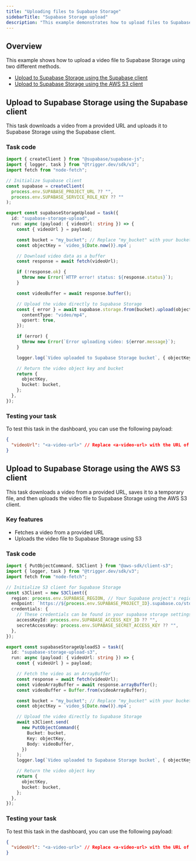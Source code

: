 ```yaml
---
title: "Uploading files to Supabase Storage"
sidebarTitle: "Supabase Storage upload"
description: "This example demonstrates how to upload files to Supabase Storage using Trigger.dev."
---
```



## Overview

This example shows how to upload a video file to Supabase Storage using two different methods.

- [Upload to Supabase Storage using the Supabase client](/guides/examples/supabase-storage-upload#example-1-upload-to-supabase-storage-using-the-supabase-storage-client)
- [Upload to Supabase Storage using the AWS S3 client](/guides/examples/supabase-storage-upload#example-2-upload-to-supabase-storage-using-the-aws-s3-client)

## Upload to Supabase Storage using the Supabase client

This task downloads a video from a provided URL and uploads it to Supabase Storage using the Supabase client.

### Task code

```ts trigger/supabase-storage-upload.ts
import { createClient } from "@supabase/supabase-js";
import { logger, task } from "@trigger.dev/sdk/v3";
import fetch from "node-fetch";

// Initialize Supabase client
const supabase = createClient(
  process.env.SUPABASE_PROJECT_URL ?? "",
  process.env.SUPABASE_SERVICE_ROLE_KEY ?? ""
);

export const supabaseStorageUpload = task({
  id: "supabase-storage-upload",
  run: async (payload: { videoUrl: string }) => {
    const { videoUrl } = payload;

    const bucket = "my_bucket"; // Replace "my_bucket" with your bucket name
    const objectKey = `video_${Date.now()}.mp4`;

    // Download video data as a buffer
    const response = await fetch(videoUrl);

    if (!response.ok) {
      throw new Error(`HTTP error! status: ${response.status}`);
    }

    const videoBuffer = await response.buffer();

    // Upload the video directly to Supabase Storage
    const { error } = await supabase.storage.from(bucket).upload(objectKey, videoBuffer, {
      contentType: "video/mp4",
      upsert: true,
    });

    if (error) {
      throw new Error(`Error uploading video: ${error.message}`);
    }

    logger.log(`Video uploaded to Supabase Storage bucket`, { objectKey });

    // Return the video object key and bucket
    return {
      objectKey,
      bucket: bucket,
    };
  },
});
```

### Testing your task

To test this task in the dashboard, you can use the following payload:

```json
{
  "videoUrl": "<a-video-url>" // Replace <a-video-url> with the URL of the video you want to upload
}
```

## Upload to Supabase Storage using the AWS S3 client

This task downloads a video from a provided URL, saves it to a temporary file, and then uploads the video file to Supabase Storage using the AWS S3 client.

### Key features

- Fetches a video from a provided URL
- Uploads the video file to Supabase Storage using S3

### Task code

```ts trigger/supabase-storage-upload-s3.ts
import { PutObjectCommand, S3Client } from "@aws-sdk/client-s3";
import { logger, task } from "@trigger.dev/sdk/v3";
import fetch from "node-fetch";

// Initialize S3 client for Supabase Storage
const s3Client = new S3Client({
  region: process.env.SUPABASE_REGION, // Your Supabase project's region e.g. "us-east-1"
  endpoint: `https://${process.env.SUPABASE_PROJECT_ID}.supabase.co/storage/v1/s3`,
  credentials: {
    // These credentials can be found in your supabase storage settings, under 'S3 access keys'
    accessKeyId: process.env.SUPABASE_ACCESS_KEY_ID ?? "",
    secretAccessKey: process.env.SUPABASE_SECRET_ACCESS_KEY ?? "",
  },
});

export const supabaseStorageUploadS3 = task({
  id: "supabase-storage-upload-s3",
  run: async (payload: { videoUrl: string }) => {
    const { videoUrl } = payload;

    // Fetch the video as an ArrayBuffer
    const response = await fetch(videoUrl);
    const videoArrayBuffer = await response.arrayBuffer();
    const videoBuffer = Buffer.from(videoArrayBuffer);

    const bucket = "my_bucket"; // Replace "my_bucket" with your bucket name
    const objectKey = `video_${Date.now()}.mp4`;

    // Upload the video directly to Supabase Storage
    await s3Client.send(
      new PutObjectCommand({
        Bucket: bucket,
        Key: objectKey,
        Body: videoBuffer,
      })
    );
    logger.log(`Video uploaded to Supabase Storage bucket`, { objectKey });

    // Return the video object key
    return {
      objectKey,
      bucket: bucket,
    };
  },
});
```

### Testing your task

To test this task in the dashboard, you can use the following payload:

```json
{
  "videoUrl": "<a-video-url>" // Replace <a-video-url> with the URL of the video you want to upload
}
```

<SupabaseDocsCards />
